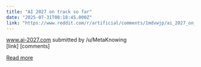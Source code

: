 ```yaml
---
title: "AI 2027 on track so far"
date: "2025-07-31T08:18:45.000Z"
link: "https://www.reddit.com/r/artificial/comments/1mdvwjp/ai_2027_on_track_so_far/"
---
```


www.ai-2027.com
    submitted by    /u/MetaKnowing  
 [link]   [comments]

[Read more](https://www.reddit.com/r/artificial/comments/1mdvwjp/ai_2027_on_track_so_far/)
